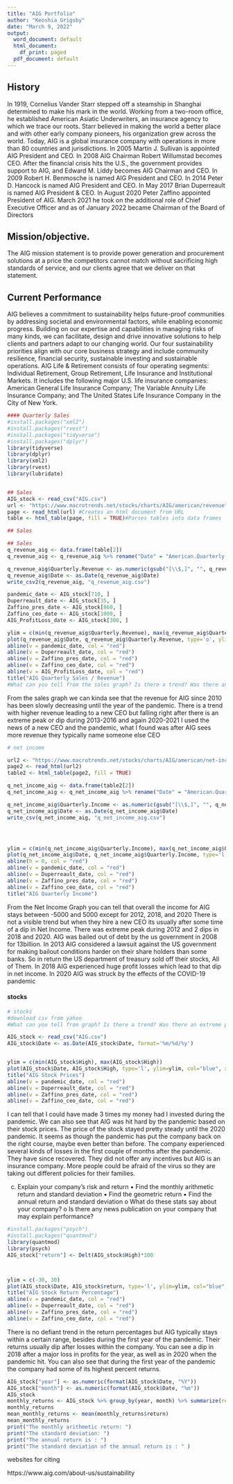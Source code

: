 ---
title: "AIG Portfolio"
author: "Keoshia Grigsby"
date: "March 9, 2022"
output:
  word_document: default
  html_document:
    df_print: paged
  pdf_document: default
---

## History

In 1919, Cornelius Vander Starr stepped off a steamship in Shanghai determined to make his mark in the world. Working from a two-room office, he established American Asiatic Underwriters, an insurance agency to which we trace our roots. Starr believed in making the world a better place and with other early company pioneers, his organization grew across the world. Today, AIG is a global insurance company with operations in more than 80 countries and jurisdictions. In 2005 Martin J. Sullivan is appointed AIG President and CEO. In 2008 AIG Chairman Robert Willumstad becomes CEO. After the financial crisis hits the U.S., the government provides support to AIG, and Edward M. Liddy becomes AIG Chairman and CEO. In 2009 Robert H. Benmosche is named AIG President and CEO. In 2014 Peter D. Hancock is named AIG President and CEO.  In May 2017 Brian Duperreault is named AIG President & CEO. In August 2020 Peter Zaffino appointed President of AIG. March 2021 he took on the additional role of Chief Executive Officer and as of January 2022 became Chairman of the Board of Directors

## Mission/objective. 
The AIG mission statement is to provide power generation and procurement solutions at a price the competitors cannot match without sacrificing high standards of service, and our clients agree that we deliver on that statement.

## Current Performance
AIG believes a commitment to sustainability helps future-proof communities by addressing societal and environmental factors, while enabling economic progress. Building on our expertise and capabilities in managing risks of many kinds, we can facilitate, design and drive innovative solutions to help clients and partners adapt to our changing world. Our four sustainability priorities align with our core business strategy and include community resilience, financial security, sustainable investing and sustainable operations. 
AIG Life & Retirement consists of four operating segments: Individual Retirement, Group Retirement, Life Insurance and Institutional Markets. It includes the following major U.S. life insurance companies: American General Life Insurance Company; The Variable Annuity Life Insurance Company; and The United States Life Insurance Company in the City of New York.






```{r echo=FALSE, message=FALSE, warning=FALSE, paged.print=TRUE}
#### Quarterly Sales 
#install.packages("xml2")
#install.packages("rvest")
#install.packages("tidyverse")
#install.packages("dplyr")
library(tidyverse)
library(dplyr)
library(xml2)
library(rvest)
library(lubridate)


## Sales 
AIG_stock <- read_csv("AIG.csv")
url <- "https://www.macrotrends.net/stocks/charts/AIG/american/revenue"
page <- read_html(url) #Creates an html document from URL
table <- html_table(page, fill = TRUE)#Parses tables into data frames

## Sales 

## Sales 
q_revenue_aig <- data.frame(table[2])
q_revenue_aig <- q_revenue_aig %>% rename("Date" = "American.Quarterly.Revenue.Millions.of.US...","Quarterly.Revenue" = "American.Quarterly.Revenue.Millions.of.US....1")

q_revenue_aig$Quarterly.Revenue <- as.numeric(gsub("[\\$,]", "", q_revenue_aig$Quarterly.Revenue))
q_revenue_aig$Date <- as.Date(q_revenue_aig$Date)
write_csv2(q_revenue_aig, "q_revenue_aig.csv")

pandemic_date <- AIG_stock[710, ]
Duperreault_date <- AIG_stock[35, ]
Zaffino_pres_date <- AIG_stock[860, ]
Zaffino_ceo_date <- AIG_stock[1000, ]
AIG_ProfitLoss_date <- AIG_stock[300, ]

ylim = c(min(q_revenue_aig$Quarterly.Revenue), max(q_revenue_aig$Quarterly.Revenue))
plot(q_revenue_aig$Date, q_revenue_aig$Quarterly.Revenue, type='o', ylim=ylim, col="blue", xlab='Date', ylab='Revenue', lwd=2,frame.plot = FALSE)
abline(v = pandemic_date, col = "red")
abline(v = Duperreault_date, col = "red")
abline(v = Zaffino_pres_date, col = "red")
abline(v = Zaffino_ceo_date, col = "red")
abline(v = AIG_ProfitLoss_date, col = "red")
title("AIG Quarterly Sales / Revenue")
#What can you tell from the sales graph? Is there a trend? Was there an extreme peak or dip? Using news fromyour company, explain the performance of your company.

```


From the sales graph we can kinda see that the revenue for AIG since 2010 has been slowly decreasing until the year of the pandemic.
There is a trend with higher revenue leading to a new CEO but falling right after
there is an extreme peak or dip during 2013-2016 and again 2020-2021
I used the news of a new CEO and the pandemic, what I found was after AIG sees more revenue they typically name someone else CEO 



```{r echo=FALSE, message=FALSE, warning=FALSE, paged.print=TRUE}



# net income 

url2 <- "https://www.macrotrends.net/stocks/charts/AIG/american/net-income"
page2 <- read_html(url2)
table2 <- html_table(page2, fill = TRUE)

q_net_income_aig <- data.frame(table2[2])
q_net_income_aig <- q_net_income_aig %>% rename("Date" = "American.Quarterly.Net.Income.Millions.of.US...", "Quarterly.Income" = "American.Quarterly.Net.Income.Millions.of.US....1")

q_net_income_aig$Quarterly.Income <- as.numeric(gsub("[\\$,]", "", q_net_income_aig$Quarterly.Income))
q_net_income_aig$Date <- as.Date(q_net_income_aig$Date)
write_csv(q_net_income_aig, "q_net_income_aig.csv")




ylim = c(min(q_net_income_aig$Quarterly.Income), max(q_net_income_aig$Quarterly.Income))
plot(q_net_income_aig$Date, q_net_income_aig$Quarterly.Income, type='l', ylim=ylim, col="blue", xlab='Date', ylab='Net Income', lwd=2,frame.plot = TRUE)
abline(h = 0, col = "red")
abline(v = pandemic_date, col = "red")
abline(v = Duperreault_date, col = "red")
abline(v = Zaffino_pres_date, col = "red")
abline(v = Zaffino_ceo_date, col = "red")
title("AIG Quarterly Income")

```

From the Net Income Graph you can tell that overall the income for AIG stays between -5000 and 5000 except for 2012, 2018, and 2020 There is not a visible trend but when they hire a new CEO its usually after some time of a dip in Net Income. 
There was extreme peak during 2012 and 2 dips in 2018 and 2020.
AIG was bailed out of debt by the us government in 2008 for 13billion. In 2013 AIG considered a lawsuit against the US government for making bailout conditions harder on their share holders than some banks. So in return the US department of treasury sold off their stocks, All of Them. 
In 2018 AIG experienced huge profit losses which lead to that dip in net income.
In 2020 AIG was struck by the effects of the COVID-19 pandemic


#### stocks 

```{r echo=FALSE, message=FALSE, warning=FALSE, paged.print=TRUE}


# stocks 
#download csv from yahoo
#What can you tell from graph? Is there a trend? Was there an extreme peak or dip? Using news from your company, explain the performance of your company. How did the company perform before Covid-19? How has Covid-19 impacted your company? What are some of the initiatives that they have performed during the pandemic?

AIG_stock <- read_csv("AIG.csv")
AIG_stock$Date <- as.Date(AIG_stock$Date, format='%m/%d/%y')


ylim = c(min(AIG_stock$High), max(AIG_stock$High))
plot(AIG_stock$Date, AIG_stock$High, type='l', ylim=ylim, col="blue", xlab='Date', ylab='Price ', lwd=2,frame.plot = FALSE)
title("AIG Stock Prices")
abline(v = pandemic_date, col = "red")
abline(v = Duperreault_date, col = "red")
abline(v = Zaffino_pres_date, col = "red")
abline(v = Zaffino_ceo_date, col = "red")

```


I can tell that I could have made 3 times my money had I invested during the pandemic. We can also see that AIG was hit hard by the pandemic based on their stock prices. The price of the stock stayed pretty steady until the 2020 pandemic. It seems as though the pandemic has put the company back on the right course, maybe even better than before. The company experienced several kinds of losses in the first couple of months after the pandemic. They have since recovered. They did not offer any incentives but AIG is an insurance company. More people could be afraid of the virus so they are taking out different policies for their families.  



c. Explain your company’s risk and return
▪ Find the monthly arithmetic return and standard deviation
▪ Find the geometric return
▪ Find the annual return and standard deviation
o What do these stats say about your company?
o Is there any news publication on your company that may explain performance?


```{r echo=FALSE, message=FALSE, warning=FALSE, paged.print=TRUE}
#install.packages("psych") 
#install.packages("quantmod")
library(quantmod)
library(psych)
AIG_stock["return"] <- Delt(AIG_stock$High)*100



ylim = c(-30, 30)
plot(AIG_stock$Date, AIG_stock$return, type='l', ylim=ylim, col="blue", xlab='Date', ylab='Price ', lwd=2,frame.plot = FALSE)
title("AIG Stock Return Percentage")
abline(v = pandemic_date, col = "red")
abline(v = Duperreault_date, col = "red")
abline(v = Zaffino_pres_date, col = "red")
abline(v = Zaffino_ceo_date, col = "red")

```

There is no defiant trend in the return percentages but AIG typically stays within a certain range, besides during the first year of the pandemic. Their returns usually dip after losses within the company. You can see a dip in 2018 after a major loss in profits for the year, as well as in 2020 when the pandemic hit. You can also see that during the first year of the pandemic the company had some of its highest percent returns. 


```{r echo=FALSE, message=FALSE, warning=FALSE, paged.print=TRUE}

AIG_stock["year"] <- as.numeric(format(AIG_stock$Date, "%Y"))
AIG_stock["month"] <- as.numeric(format(AIG_stock$Date, "%m"))
AIG_stock
monthly_returns <- AIG_stock %>% group_by(year, month) %>% summarize(return = mean(return))
monthly_returns
mean_monthly_returns <- mean(monthly_returns$return)
mean_monthly_returns
print("The monthly arithmetic return: ")
print("The standard deviation: ")
print("The annual return is : ")
print("The standard deviation of the annual return is : " )
```




websites for citing 

https://www.aig.com/about-us/sustainability
